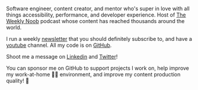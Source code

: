 
<SEO />

<Hero />

<Layout thin>

Software engineer, content creator, and mentor who's super in love with all
things accessibility, performance, and developer experience. Host of [The Weekly
Noob] podcast whose content has reached thousands around the world.

I run a weekly [newsletter] that you should definitely subscribe to, and have a
[youtube] channel. All my code is on <a href="https://github.com/kl13nt"
target="_blank">GitHub</a>.

Shoot me a message on [Linkedin] and [Twitter]!

You can sponsor me on GitHub to support projects I work on, help improve my
work-at-home 👨‍💻 environment, and improve my content production quality! 🚀

<Sponsor />

[email]: mailto:nabil.tharwat@outlook.com
[newsletter]: /newsletter
[about]: /about
[linkedin]: https://www.linkedin.com/in/i-am-nabil/
[youtube]: https://www.youtube.com/@NabilTharwat_
[the weekly noob]: https://theweeklynoob.netlify.app
[podcast]: https://theweeklynoob.netlify.app
[twitter]: https://twitter.com/kl13nt
[linkedin]: https://www.linkedin.com/in/i-am-nabil
[github]: https://github.com/KL13NT
[channel]: https://www.youtube.com/c/NabilTharwat_
[Discord community]: https://discord.gg/xrGAnTg
[Connect]: /connect

</Layout>
